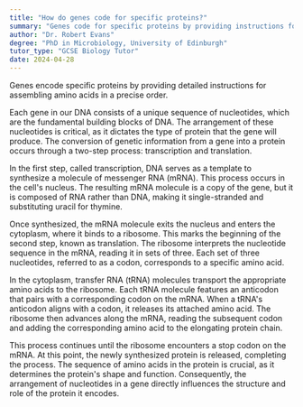 ```yaml
---
title: "How do genes code for specific proteins?"
summary: "Genes code for specific proteins by providing instructions for the assembly of amino acids in a specific order."
author: "Dr. Robert Evans"
degree: "PhD in Microbiology, University of Edinburgh"
tutor_type: "GCSE Biology Tutor"
date: 2024-04-28
---
```


Genes encode specific proteins by providing detailed instructions for assembling amino acids in a precise order.

Each gene in our DNA consists of a unique sequence of nucleotides, which are the fundamental building blocks of DNA. The arrangement of these nucleotides is critical, as it dictates the type of protein that the gene will produce. The conversion of genetic information from a gene into a protein occurs through a two-step process: transcription and translation.

In the first step, called transcription, DNA serves as a template to synthesize a molecule of messenger RNA (mRNA). This process occurs in the cell's nucleus. The resulting mRNA molecule is a copy of the gene, but it is composed of RNA rather than DNA, making it single-stranded and substituting uracil for thymine.

Once synthesized, the mRNA molecule exits the nucleus and enters the cytoplasm, where it binds to a ribosome. This marks the beginning of the second step, known as translation. The ribosome interprets the nucleotide sequence in the mRNA, reading it in sets of three. Each set of three nucleotides, referred to as a codon, corresponds to a specific amino acid.

In the cytoplasm, transfer RNA (tRNA) molecules transport the appropriate amino acids to the ribosome. Each tRNA molecule features an anticodon that pairs with a corresponding codon on the mRNA. When a tRNA's anticodon aligns with a codon, it releases its attached amino acid. The ribosome then advances along the mRNA, reading the subsequent codon and adding the corresponding amino acid to the elongating protein chain.

This process continues until the ribosome encounters a stop codon on the mRNA. At this point, the newly synthesized protein is released, completing the process. The sequence of amino acids in the protein is crucial, as it determines the protein's shape and function. Consequently, the arrangement of nucleotides in a gene directly influences the structure and role of the protein it encodes.
    